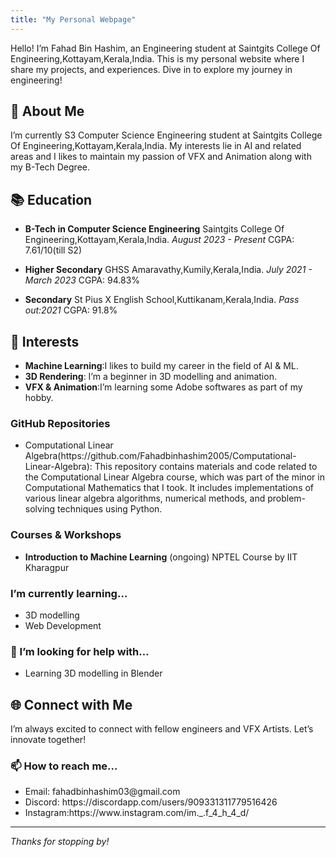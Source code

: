 ```yaml
---
title: "My Personal Webpage"
---
```


Hello! I'm Fahad Bin Hashim, an Engineering student at Saintgits College Of Engineering,Kottayam,Kerala,India. This is my personal website where I share my projects, and experiences. Dive in to explore my journey in engineering!

## 🚀 About Me

I'm currently S3 Computer Science Engineering student at Saintgits College Of Engineering,Kottayam,Kerala,India. My interests lie in AI and related areas and I likes to maintain my passion of VFX and Animation along with my B-Tech Degree.

## 📚 Education

  - **B-Tech in Computer Science Engineering**
     Saintgits College Of Engineering,Kottayam,Kerala,India.
     *August 2023 - Present*
     CGPA: 7.61/10(till S2)
    
  - **Higher Secondary**
     GHSS Amaravathy,Kumily,Kerala,India.
     *July 2021 - March 2023*
     CGPA: 94.83%

  - **Secondary**
     St Pius X English School,Kuttikanam,Kerala,India.
     *Pass out:2021*
     CGPA: 91.8%

    
## 🔬 Interests

- **Machine Learning**:I likes to build my career in the field of AI & ML.
- **3D Rendering**: I'm a beginner in 3D modelling and animation.
- **VFX & Animation**:I'm learning some Adobe softwares as part of my hobby.


### GitHub Repositories
- Computational Linear Algebra(https://github.com/Fahadbinhashim2005/Computational-Linear-Algebra): This repository contains materials and code related to the Computational Linear Algebra course, which was part of the minor in Computational Mathematics that I took. It includes implementations of various linear algebra algorithms, numerical methods, and problem-solving techniques using Python.



### Courses & Workshops
- **Introduction to Machine Learning** (ongoing)
  NPTEL Course by IIT Kharagpur



### I’m currently learning...
- 3D modelling
- Web Development
  

### 🤔 I’m looking for help with...
- Learning 3D modelling in Blender



## 🌐 Connect with Me

I'm always excited to connect with fellow engineers and VFX Artists. Let's innovate together!

### 📫 How to reach me...
- Email: fahadbinhashim03@gmail.com
- Discord: https://discordapp.com/users/909331311779516426
- Instagram:https://www.instagram.com/im._.f_4_h_4_d/

---

*Thanks for stopping by!*

